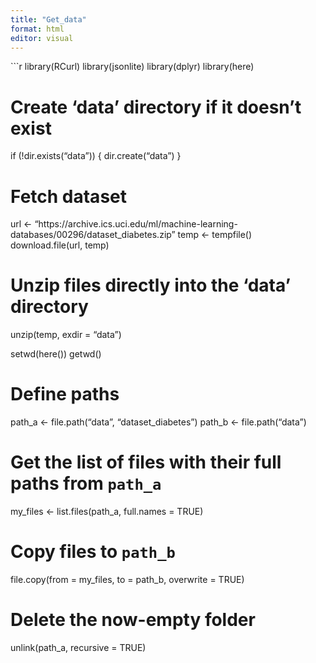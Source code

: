 ```yaml
---
title: "Get_data"
format: html
editor: visual
---
```


```r
library(RCurl)
library(jsonlite)
library(dplyr)
library(here)


# Create 'data' directory if it doesn't exist
if (!dir.exists("data")) {
  dir.create("data")
}

# Fetch dataset
url <- "https://archive.ics.uci.edu/ml/machine-learning-databases/00296/dataset_diabetes.zip"
temp <- tempfile()
download.file(url, temp)

# Unzip files directly into the 'data' directory
unzip(temp, exdir = "data")

setwd(here())
getwd()

# Define paths
path_a <- file.path("data", "dataset_diabetes")
path_b <- file.path("data")

# Get the list of files with their full paths from `path_a`
my_files <- list.files(path_a, full.names = TRUE)

# Copy files to `path_b`
file.copy(from = my_files, to = path_b, overwrite = TRUE)

# Delete the now-empty folder
unlink(path_a, recursive = TRUE)
